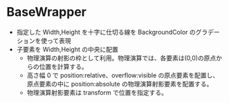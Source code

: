 
<Meta title="Simulator/BaseWrapper" of={BaseWrapperStories} />

# BaseWrapper

- 指定した Width,Height を十字に仕切る線を BackgroundColor のグラデーションを使って表現
- 子要素を Width,Height の中央に配置
  - 物理演算の射影の枠として利用。物理演算では、各要素は(0,0)の原点からの位置を計算する。
  - 高さ幅 0 で position:relative、overflow:visible の原点要素を配置し、原点要素の中に position:absolute の物理演算射影要素を配置する。
  - 物理演算射影要素は transform で位置を指定する。

<Canvas>
  <Story of={BaseWrapperStories.Default} />
</Canvas>
